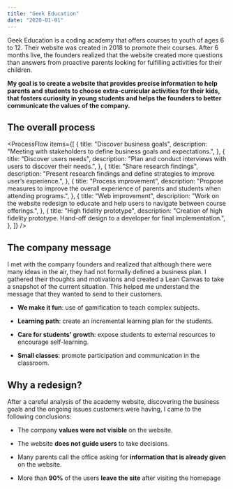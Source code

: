 ```yaml
---
title: "Geek Education"
date: "2020-01-01"
---
```


Geek Education is a coding academy that offers courses to youth of ages 6 to 12. Their website was created in 2018 to promote their courses. After 6 months live, the founders realized that the website created more questions than answers from proactive parents looking for fulfilling activities for their children.

**My goal is to create a website that provides precise information to help parents and students to choose extra-curricular activities for their kids, that fosters curiosity in young students and helps the founders to better communicate the values of the company.**

## The overall process

<ProcessFlow
  items={[
    {
      title: "Discover business goals",
      description:
        "Meeting with stakeholders to define business goals and expectations.",
    },
    {
      title: "Discover users needs",
      description:
        "Plan and conduct interviews with users to discover their needs.",
    },
    {
      title: "Share research findings",
      description:
        "Present research findings and define strategies to improve user’s experience.",
    },
    {
      title: "Process improvement",
      description:
        "Propose measures to improve the overall experience of parents and students when attending programs.",
    },
    {
      title: "Web improvement",
      description:
        "Work on the website redesign to educate and help users to navigate between course offerings.",
    },
    {
      title: "High fidelity prototype",
      description:
        "Creation of high fidelity prototype. Hand-off design to a developer for final implementation.",
    },
  ]}
/>

## The company message

I met with the company founders and realized that although there were many ideas in the air, they had not formally defined a business plan. I gathered their thoughts and motivations and created a Lean Canvas to take a snapshot of the current situation. This helped me understand the message that they wanted to send to their customers.

- **We make it fun**: use of gamification to teach complex subjects.

- **Learning path**: create an incremental learning plan for the students.

- **Care for students' growth**: expose students to external resources to encourage self-learning.

- **Small classes**: promote participation and communication in the classroom.

## Why a redesign?

After a careful analysis of the academy website, discovering the business goals and the ongoing issues customers were having, I came to the following conclusions:

- The company **values were not visible** on the website.

- The website **does not guide users** to take decisions.

- Many parents call the office asking for **information that is already given** on the website.

- More than **90%** of the users **leave the site** after visiting the homepage

